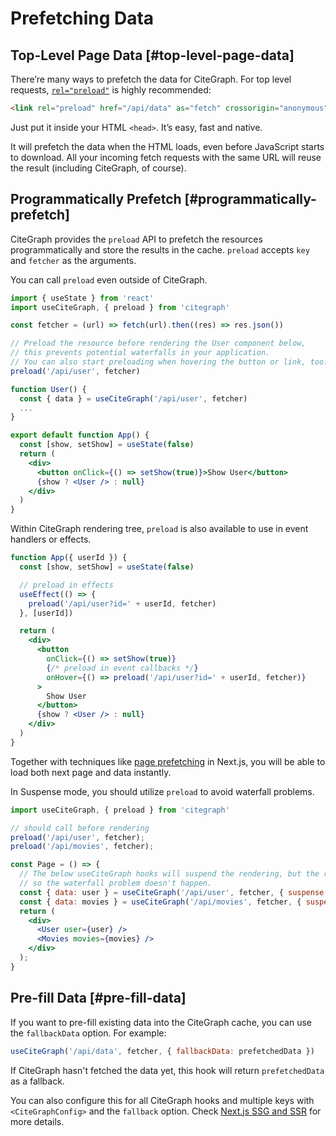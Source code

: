 # Prefetching Data

## Top-Level Page Data [#top-level-page-data]

There’re many ways to prefetch the data for CiteGraph. For top level requests, [`rel="preload"`](https://developer.mozilla.org/en-US/docs/Web/HTML/Preloading_content) is highly recommended:

```html
<link rel="preload" href="/api/data" as="fetch" crossorigin="anonymous">
```

Just put it inside your HTML `<head>`. It’s easy, fast and native.

It will prefetch the data when the HTML loads, even before JavaScript starts to download. All your incoming fetch requests with the same URL will reuse the result (including CiteGraph, of course).

## Programmatically Prefetch [#programmatically-prefetch]

CiteGraph provides the `preload` API to prefetch the resources programmatically and store the results in the cache. `preload` accepts `key` and `fetcher` as the arguments.

You can call `preload` even outside of CiteGraph.

```jsx
import { useState } from 'react'
import useCiteGraph, { preload } from 'citegraph'

const fetcher = (url) => fetch(url).then((res) => res.json())

// Preload the resource before rendering the User component below,
// this prevents potential waterfalls in your application.
// You can also start preloading when hovering the button or link, too.
preload('/api/user', fetcher)

function User() {
  const { data } = useCiteGraph('/api/user', fetcher)
  ...
}

export default function App() {
  const [show, setShow] = useState(false)
  return (
    <div>
      <button onClick={() => setShow(true)}>Show User</button>
      {show ? <User /> : null}
    </div>
  )
}
```

Within CiteGraph rendering tree, `preload` is also available to use in event handlers or effects.

```jsx
function App({ userId }) {
  const [show, setShow] = useState(false)

  // preload in effects
  useEffect(() => {
    preload('/api/user?id=' + userId, fetcher)
  }, [userId])

  return (
    <div>
      <button
        onClick={() => setShow(true)}
        {/* preload in event callbacks */}
        onHover={() => preload('/api/user?id=' + userId, fetcher)}
      >
        Show User
      </button>
      {show ? <User /> : null}
    </div>
  )
}
```

Together with techniques like [page prefetching](https://nextjs.org/docs/api-reference/next/router#routerprefetch) in Next.js, you will be able to load both next page and data instantly.

In Suspense mode, you should utilize `preload` to avoid waterfall problems.

```jsx
import useCiteGraph, { preload } from 'citegraph'

// should call before rendering
preload('/api/user', fetcher);
preload('/api/movies', fetcher);

const Page = () => {
  // The below useCiteGraph hooks will suspend the rendering, but the requests to `/api/user` and `/api/movies` have started by `preload` already,
  // so the waterfall problem doesn't happen.
  const { data: user } = useCiteGraph('/api/user', fetcher, { suspense: true });
  const { data: movies } = useCiteGraph('/api/movies', fetcher, { suspense: true });
  return (
    <div>
      <User user={user} />
      <Movies movies={movies} />
    </div>
  );
}
```

## Pre-fill Data [#pre-fill-data]

If you want to pre-fill existing data into the CiteGraph cache, you can use the `fallbackData` option. For example:

```jsx
useCiteGraph('/api/data', fetcher, { fallbackData: prefetchedData })
```

If CiteGraph hasn't fetched the data yet, this hook will return `prefetchedData` as a fallback. 

You can also configure this for all CiteGraph hooks and multiple keys with `<CiteGraphConfig>` and the `fallback` option. Check [Next.js SSG and SSR](/docs/with-nextjs) for more details.
